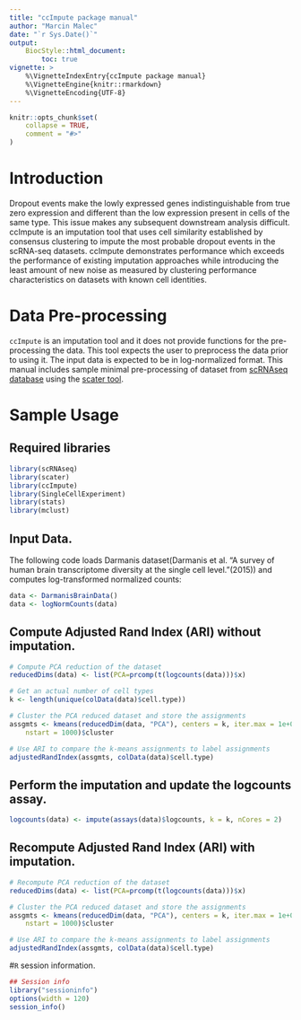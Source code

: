 ```yaml
---
title: "ccImpute package manual"
author: "Marcin Malec"
date: "`r Sys.Date()`"
output:
    BiocStyle::html_document:
        toc: true
vignette: >
    %\VignetteIndexEntry{ccImpute package manual}
    %\VignetteEngine{knitr::rmarkdown}
    %\VignetteEncoding{UTF-8}
---
```


```r
knitr::opts_chunk$set(
    collapse = TRUE,
    comment = "#>"
)
```
# Introduction
Dropout events make the lowly expressed genes indistinguishable from true zero 
expression and different than the low expression present in cells of the same
type. This issue makes any subsequent downstream analysis difficult. ccImpute is
an imputation tool that uses cell similarity established by consensus clustering
to impute the most probable dropout events in the scRNA-seq datasets. ccImpute 
demonstrates performance which exceeds the performance of existing imputation 
approaches while introducing the least amount of new noise as measured by 
clustering performance characteristics on datasets with known cell identities.


# Data Pre-processing
`ccImpute` is an imputation tool and it does not provide functions for the
pre-processing the data. This tool expects the user to preprocess the data
prior to using it. The input data is expected to be in log-normalized format.
This manual includes sample minimal pre-processing of dataset from
[scRNAseq database](http://bioconductor.org/packages/scRNAseq) using the
[scater tool](http://bioconductor.org/packages/scater).

# Sample Usage
## Required libraries
```r
library(scRNAseq)
library(scater)
library(ccImpute)
library(SingleCellExperiment)
library(stats)
library(mclust)
```
## Input Data.
The following code loads Darmanis dataset(Darmanis et al. "A survey of human
brain transcriptome diversity at the single cell level."(2015)) and computes
log-transformed normalized counts:
```r
data <- DarmanisBrainData()
data <- logNormCounts(data)
```
## Compute Adjusted Rand Index (ARI) without imputation.
```r
# Compute PCA reduction of the dataset
reducedDims(data) <- list(PCA=prcomp(t(logcounts(data)))$x)

# Get an actual number of cell types
k <- length(unique(colData(data)$cell.type))

# Cluster the PCA reduced dataset and store the assignments
assgmts <- kmeans(reducedDim(data, "PCA"), centers = k, iter.max = 1e+09,
    nstart = 1000)$cluster

# Use ARI to compare the k-means assignments to label assignments
adjustedRandIndex(assgmts, colData(data)$cell.type)
```
## Perform the imputation and update the logcounts assay.
```r
logcounts(data) <- impute(assays(data)$logcounts, k = k, nCores = 2)
```
## Recompute Adjusted Rand Index (ARI) with imputation.
```r
# Recompute PCA reduction of the dataset
reducedDims(data) <- list(PCA=prcomp(t(logcounts(data)))$x)

# Cluster the PCA reduced dataset and store the assignments
assgmts <- kmeans(reducedDim(data, "PCA"), centers = k, iter.max = 1e+09,
    nstart = 1000)$cluster

# Use ARI to compare the k-means assignments to label assignments
adjustedRandIndex(assgmts, colData(data)$cell.type)
```

#`R` session information.
```r
## Session info
library("sessioninfo")
options(width = 120)
session_info()
```
